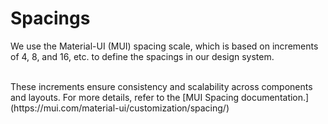 
<Meta title="Brand Identity/Spacings" />

# Spacings

We use the Material-UI (MUI) spacing scale, which is based on increments of 4, 8, and 16, etc. to define the spacings in our design system.

<br />
These increments ensure consistency and scalability across components and
layouts. For more details, refer to the [MUI Spacing
documentation.](https://mui.com/material-ui/customization/spacing/)
